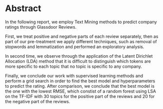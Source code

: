 # Abstract
In the following report, we employ Text Mining methods to predict company ratings through Glassdoor Reviews. </p>

First, we treat positive and negative parts of each review separately, then as part of our pre-treatment we apply different techniques, such as removal of stopwords and lemmatization and performed an exploratory analysis. </p>

In second time, we observe through the application of the Latent Dirichlet Allocation (LDA) method that it is difficult to distinguish which tokens are more specific to each topic that no topic is specific to any company.</p>

Finally, we conclude our work with supervised learning methods and perform a grid search in order to find the best model and hyperparameters to predict the rating. After comparison, we conclude that the best model is the one with the lowest RMSE, which constist of a random forest using LSA on the TF-IDF with 30 topics for the positive part of the reviews and 20 for the negative part of the reviews.
</p>

